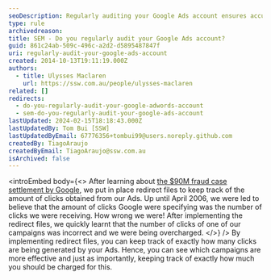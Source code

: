 ```yaml
---
seoDescription: Regularly auditing your Google Ads account ensures accurate click tracking and prevents overcharging by identifying effective campaigns.
type: rule
archivedreason:
title: SEM - Do you regularly audit your Google Ads account?
guid: 861c24ab-509c-496c-a2d2-d5895487847f
uri: regularly-audit-your-google-ads-account
created: 2014-10-13T19:11:19.000Z
authors:
  - title: Ulysses Maclaren
    url: https://ssw.com.au/people/ulysses-maclaren
related: []
redirects:
  - do-you-regularly-audit-your-google-adwords-account
  - sem-do-you-regularly-audit-your-google-ads-account
lastUpdated: 2024-02-15T18:18:43.000Z
lastUpdatedBy: Tom Bui [SSW]
lastUpdatedByEmail: 67776356+tombui99@users.noreply.github.com
createdBy: TiagoAraujo
createdByEmail: TiagoAraujo@ssw.com.au
isArchived: false
---
```


<introEmbed
  body={<>
After learning about [the $90M fraud case settlement by Google](https://www.cbsnews.com/news/google-settles-fraud-case-for-90m), we put in place redirect files to keep track of the amount of clicks obtained from our Ads. Up until April 2006, we were led to believe that the amount of clicks Google were specifying was the number of clicks we were receiving. How wrong we were! After implementing the redirect files, we quickly learnt that the number of clicks of one of our campaigns was incorrect and we were being overcharged.
  </>}
/>
By implementing redirect files, you can keep track of exactly how many clicks are being generated by your Ads. Hence, you can see which campaigns are more effective and just as importantly, keeping track of exactly how much you should be charged for this.
